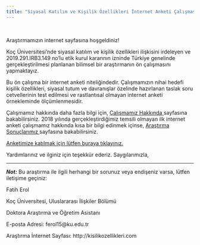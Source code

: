 ```yaml
---
title: "Siyasal Katılım ve Kişilik Özellikleri İnternet Anketi Çalışması"  
---
```

<!-- Global site tag (gtag.js) - Google Analytics -->
<script async src="https://www.googletagmanager.com/gtag/js?id=UA-166022435-1"></script>
<script>
  window.dataLayer = window.dataLayer || [];
  function gtag(){dataLayer.push(arguments);}
  gtag('js', new Date());

  gtag('config', 'UA-166022435-1');
</script>


<br>

Araştırmamızın internet sayfasına hoşgeldiniz! 

Koç Üniversitesi'nde siyasal katılım ve kişilik özellikleri ilişkisini irdeleyen ve 2019.291.IRB3.149 no'lu etik kurul kararının izninde Türkiye genelinde gerçekleştirilmesi planlanan bilimsel bir araştırmanın ön çalışmasını yapmaktayız.

Bu ön çalışma bir internet anketi niteliğindedir. Çalışmamızın nihai hedefi kişilik özellikleri, siyasal tutum ve davranışlar özelinde hazırlanan taslak soru cetvellerinin test edilmesi ve rastlantısal olmayan internet anketi örnekleminde ölçümlenmesidir.

Çalışmamız hakkında daha fazla bilgi için, <a href="http://kisilikozellikleri.com/about.html">Çalışmamız Hakkında </a>sayfasına bakabilirsiniz. 2018 yılında gerçekleştirdiğimiz temsili olmayan ilk internet anketi çalışmamız hakkında kısa bir bilgi edinmek içinse, <a href="http://kisilikozellikleri.com/project.html">Araştırma Sonuçlarımız </a>sayfasına bakabilirsiniz.

<a href="http://koc.ca1.qualtrics.com/jfe/form/SV_eWlEDS9SEKjJxhX">Anketimize katılmak için lütfen buraya tıklayınız.</a> 

Yardımlarınız ve ilginiz için teşekkür ederiz. Saygılarımızla,

---

<b><i>Not:</i></b> Bu araştırma ile ilgili herhangi bir sorunuz veya endişeniz varsa, lütfen iletişime geçiniz:

Fatih Erol

Koç Üniversitesi, Uluslararası İlişkiler Bölümü

Doktora Araştırma ve Öğretim Asistanı

E-posta Adresi: ferol15@ku.edu.tr

Araştırma İnternet Sayfası: http://kisilikozellikleri.com



